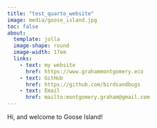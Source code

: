 ```yaml
---
title: "test_quarto_website"
image: media/goose_island.jpg
toc: false
about:
  template: jolla
  image-shape: round
  image-width: 17em
  links:
    - text: my website
      href: https://www.grahammontgomery.eco
    - text: GitHub
      href: https://github.com/birdsandbugs
    - text: Email
      href: mailto:montgomery.graham@gmail.com
---
```


Hi, and welcome to Goose Island!

